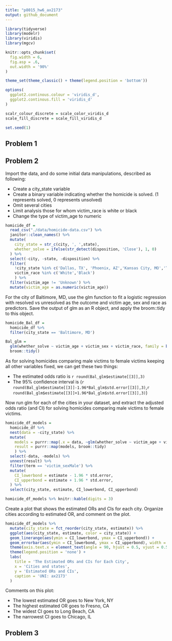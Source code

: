 ```yaml
---
title: "p8015_hw6_ax2173"
output: github_document
---
```


```r
library(tidyverse)
library(modelr)
library(viridis)
library(mgcv)

knitr::opts_chunk$set(
  fig.width = 6,
  fig.asp = .6,
  out.width = '90%'
)

theme_set(theme_classic() + theme(legend.position = 'bottom'))

options(
  ggplot2.continous.colour = 'viridis_d',
  ggplot2.continous.fill = 'viridis_d'
)

scalr_colour_discrete = scale_color_viridis_d
scale_fill_discrete = scale_fill_viridis_d

set.seed(1)
```

## Problem 1


## Problem 2

Import the data, and do some initial data manipulations, described as following:

* Create a city_state variable
* Create a binary variable indicating whether the homicide is solved. (1 represents solved, 0 represents unsolved)
* Omit several cities
* Limit analysis those for whom victim_race is white or black
* Change the type of victim_age to numeric

```r
homicide_df = 
  read_csv("./data/homicide-data.csv") %>% 
  janitor::clean_names() %>% 
  mutate(
    city_state = str_c(city, ', ',state),
    whether_solve = ifelse(str_detect(disposition, 'Close'), 1, 0)
  ) %>% 
  select(-city, -state, -disposition) %>% 
  filter(
    !city_state %in% c('Dallas, TX', 'Phoenix, AZ','Kansas City, MO','Tulsa, AL'),
    victim_race %in% c('White','Black')
    ) %>% 
  filter(victim_age != 'Unknown') %>% 
  mutate(victim_age = as.numeric(victim_age))
```

For the city of Baltimore, MD, use the glm function to fit a logistic regression with resolved vs unresolved as the outcome and victim age, sex and race as predictors. Save the output of glm as an R object, and apply the broom::tidy to this object.

```r
homicide_Bal_df = 
  homicide_df %>% 
  filter(city_state == 'Baltimore, MD') 

Bal_glm = 
  glm(whether_solve ~ victim_age + victim_sex + victim_race, family = binomial(link = logit), data = homicide_Bal_df) %>% 
  broom::tidy()
```

As for solving homicides comparing male victims to female victims keeping all other variables fixed, we can get these two things:

 * The estimated odds ratio is `r round(Bal_glm$estimate[[3]],3)`
 * The 95% confidence interval is (`r round(Bal_glm$estimate[[3]]-1.96*Bal_glm$std.error[[3]],3)`,`r round(Bal_glm$estimate[[3]]+1.96*Bal_glm$std.error[[3]],3)`)


Now run glm for each of the cities in your dataset, and extract the adjusted odds ratio (and CI) for solving homicides comparing male victims to female victims. 

```r
homicide_df_models = 
  homicide_df %>% 
  nest(data = -city_state) %>% 
  mutate(
    models = purrr::map(.x = data, ~glm(whether_solve ~ victim_age + victim_sex + victim_race, family = binomial(link = logit), data = .x)),
    result = purrr::map(models, broom::tidy)
    ) %>% 
  select(-data, -models) %>% 
  unnest(result) %>% 
  filter(term == 'victim_sexMale') %>% 
  mutate(
    CI_lowerbond = estimate - 1.96 * std.error,
    CI_upperbond = estimate + 1.96 * std.error,
  ) %>% 
  select(city_state, estimate, CI_lowerbond, CI_upperbond) 

homicide_df_models %>% knitr::kable(digits = 3)
```

Create a plot that shows the estimated ORs and CIs for each city. Organize cities according to estimated OR, and comment on the plot.

```r
homicide_df_models %>% 
  mutate(city_state = fct_reorder(city_state, estimate)) %>% 
  ggplot(aes(city_state, estimate, color = city_state)) +
  geom_linerange(aes(ymin = CI_lowerbond, ymax = CI_upperbond)) +
  geom_errorbar(aes(ymin = CI_lowerbond, ymax = CI_upperbond), width = 0.8) +
  theme(axis.text.x = element_text(angle = 90, hjust = 0.5, vjust = 0.5)) +
  theme(legend.position = 'none') +
  labs(
    title = 'The Estimated ORs and CIs for Each City',
    x = 'Cities and states',
    y = 'Estimated ORs and CIs',
    caption = 'UNI: ax2173'
  )
```

Comments on this plot:

* The lowest estimated OR goes to New York, NY
* The highest estimated OR goes to Fresno, CA
* The widest CI goes to Long Beach, CA
* The narrowest CI goes to Chicago, IL

## Problem 3

